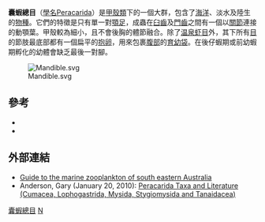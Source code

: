{{Automatic Taxobox
| taxon = Peracarida
| authority = [[William_Thomas_Calman|Calman]], 1904
| fossil_range = {{fossil range|石炭纪|现代}}
| image = Giant isopod.jpg
| image_caption = [[大王具足蟲|大王具足蟲]]
| subdivision_ranks = [[目|目]]
| subdivision = 
* [[端足目|端足目]] Amphipoda
* [[漣蟲目|漣蟲目]] Cumacea
* [[等足目|等足目]] Isopoda
* [[疣背糠虾目|疣背糠虾目]] Lophogastrida
* [[混足目|混足目]] Mictacea
* [[糠蝦目|糠蝦目]] Mysida
* [[穴蝦目|穴蝦目]] Spelaeogriphacea
* [[原足目|原足目]] Tanaidacea
* [[温泉虾目|温泉虾目]] Thermosbaenacea
* †[[臀头虾目|臀头虾目]] Pygocephalomorpha
}}

'''囊蝦總目'''（[[學名|學名]]Peracarida）是[[甲殼類|甲殼類]]下的一個大群，包含了[[海洋|海洋]]、淡水及陸生的[[物種|物種]]。它們的特徵是只有單一對[[顎足|顎足]]，成蟲在[[臼齒|臼齒]]及[[門齒|門齒]]之間有一個以[[關節|關節]]連接的動顎葉。甲殼較為細小，且不會後胸的體節融合。除了[[温泉虾目|温泉虾目]]外，其下所有[[目|目]]的節肢最底部都有一個扁平的[[抱卵|抱卵]]，用來包裹[[腹部|腹部]]的[[育幼袋|育幼袋]]。在後仔蝦期或前幼蝦期孵化的幼體會缺乏最後一對腳。

[[Image:Mandible.svg|thumb]]

==參考==
*{{cite journal en|year=1904|title=On the Classification of the Crustacea Malacostraca|journal=The Annals and Magazine of Natural History, including Zoology, Botany, and Geology|volume=13|issue=74|pages=144–58|author=W. T. Calman}}
*{{cite book en|url=http://atiniui.nhm.org/pdfs/3839/3839.pdf|title=An Updated Classification of the Recent Crustacea|author=Joel W. Martin & George E. Davis|year=2001|pages=132 pp|publisher=Natural History Museum of Los Angeles County|format=PDF|access-date=2010-05-28|archive-date=2013-05-12|archive-url=https://web.archive.org/web/20130512091254/http://atiniui.nhm.org/pdfs/3839/3839.pdf|dead-url=no}}
{{clear|left}}

==外部連結==
* [https://web.archive.org/web/20111004050244/http://www.tafi.org.au/zooplankton/imagekey/malacostraca/peracarida/ Guide to the marine zooplankton of south eastern Australia]
* Anderson, Gary (January 20, 2010): [https://web.archive.org/web/20120303062219/http://peracarida.usm.edu/iwp_home.html  Peracarida Taxa and Literature (Cumacea, Lophogastrida, Mysida, Stygiomysida and Tanaidacea)]
{{軟甲綱}}
{{Taxonbar}}
{{Authority control}}

[[Category:囊蝦總目|]]
[[Category:_1904年描述的分类群|N]]
